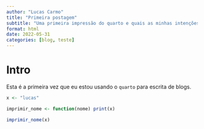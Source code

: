 ```yaml
---
author: "Lucas Carmo"
title: "Primeira postagem"
subtitle: "Uma primeira impressão do quarto e quais as minhas intenções"
format: html
date: 2022-05-31
categories: [blog, teste]
---
```


# Intro

Esta é a primeira vez que eu estou usando o `quarto` para escrita de blogs.


```r

x <- "lucas"

imprimir_nome <- function(nome) print(x)

imprimir_nome(x)

```


